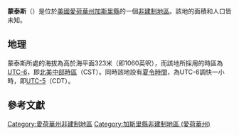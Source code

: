 {{noteTA
|G1=USState
|G2=地名
|G3=Unit
}}
{{Infobox settlement
|official_name            = 蒙泰斯
|native_name = Monteith
|settlement_type          = [[非建制地區|非建制地區]]
|image_skyline            = 
|imagesize                = 
|image_map                = 
|mapsize                  = 
|pushpin_map              = USA Iowa
|pushpin_label            = 蒙泰斯
|pushpin_label_position   = top
|pushpin_map_caption      = 蒙泰斯在愛荷華州的位置
|subdivision_type         = [[世界政區索引|國家]]
|subdivision_type1        = [[美国州份|州份]]
|subdivision_type2        = [[愛荷華州行政区划|縣]]
|subdivision_name         = [[美国|美国]]
|subdivision_name1        = [[愛荷華州|愛荷華州]]
|subdivision_name2        = [[加斯里縣_(愛荷華州)|加斯里縣]]
|elevation_ft             = 1060
|elevation_m              = 323
|area_total_km2           = 
|area_total_sq_mi         = 
|area_land_km2            = 
|area_land_sq_mi          = 
|area_water_km2           = 
|area_water_sq_mi         = 
|population_as_of         = 2010
|population_footnotes     = 
|population_total         = 
|population_metro         = 
|population_density_km2   = auto
|population_density_sq_mi = auto
|timezone                 = [[北美中部时区|北美中部时区]]
|utc_offset               = -6
|coordinates              = {{coord|41|37|53|N|94|25|43|W|display=inline,title}}
| coor_pinpoint           = 
| coordinates_footnotes   = 
|timezone_DST             = CDT
|utc_offset_DST           = -5
|postal_code_type         = [[美國郵區編號|郵區編號]]
|postal_code              = 
|area_code                = {{link-en|电话区号641|Area code 641|641}}
|blank_name = [[地名信息系统|GNIS ID]]
|blank_info = 459189<ref name="GNIS">{{cite gnis|459189|Monteith}}</ref>
}}
'''蒙泰斯'''（{{lang-en|Monteith}}）是位於[[美國|美國]][[愛荷華州|愛荷華州]][[加斯里縣_(愛荷華州)|加斯里縣]]的一個[[非建制地區|非建制地區]]。該地的面積和人口皆未知。

== 地理 ==
蒙泰斯所處的海拔為高於海平面323米（即1060英呎），而該地所採用的時區為[[UTC-6|UTC-6]]，即[[北美中部時區|北美中部時區]]（CST）。同時該地設有[[夏令時間|夏令時間]]，為UTC-6調快一小時，即[[UTC-5|UTC-5]]（CDT）。

== 參考文獻 ==
{{reflist}}

{{加斯里縣 (愛荷華州)}}

{{DEFAULTSORT:Monteith}}
[[Category:愛荷華州非建制地區|Category:愛荷華州非建制地區]]
[[Category:加斯里縣非建制地區_(愛荷華州)|Category:加斯里縣非建制地區 (愛荷華州)]]

{{Iowa-geo-stub}}